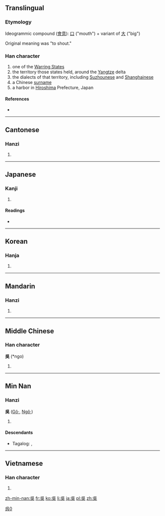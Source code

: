 {{also|吴|呉}}
==Translingual==
{{ja-forms|[[呉]]|[[吴]]|吳}}

[[Category:CJKV characters simplified differently in Japan and China|呉0]]

===Etymology===
Ideogrammic compound ([[會意]]): [[口]] ("mouth") + variant of [[大]] ("big")

Original meaning was "to shout."

===Han character===
{{Han char|rn=30|rad=口|as=04|sn=7|four=2680<sub>1</sub>|canj=口女弓大 (RVNK)}}

# one of the [[w:Warring States period|Warring States]]
# the territory those states held, around the [[Yangtze]] delta
# the dialects of that territory, including [[Suzhounese]] and [[Shanghainese]]
# a Chinese [[surname]]
# a harbor in [[Hiroshima]] Prefecture, Japan

====References====
* {{Han ref|kx=0179.040|dkj=03365|dj=0396.150|hdz=10595.080|uh=5433|ud=21555|bh=A764|bd=42852}}

----

==Cantonese==

===Hanzi===
{{yue-hanzi|jyut=|y=ng4|sim=吴}}

# {{defn|lang=yue|sort=口04}}

----

==Japanese==

===Kanji===
{{ja-kanji|grade=|rs=口04}}

# {{defn|lang=ja|sort=口04}}

====Readings====
* {{ja-readings|on=[[ご]] (go)|kun=[[くれ]] (kure), [[くれる]] (kureru)}}

----

==Korean==

===Hanja===
{{ko-hanja|hangeul=[[오]], [[호]]|rv=o, ho|mr=o, ho}}

# {{defn|lang=ko|sort=口04}}

----

==Mandarin==

===Hanzi===
{{cmn-hanzi|sim=吴|pin=[[wú]] ([[wu2]]), [[yú]] ([[yu2]])|wg=wu<sup>2</sup>, yu<sup>2</sup>}}

# {{defn|lang=cmn|sort=口04}}

----

==Middle Chinese==

===Han character===
'''吳''' (*ngo)<!--asterisk indicates that this is a reconstructed pronunciation-->

# {{defn|lang=ltc|sort=口04}}

----

==Min Nan==

===Hanzi===
'''吳''' ([[Gô·]], [[Ngô·]])

# {{defn|lang=nan}}

====Descendants====
* {{qualifier|Hokkien dialect}} Tagalog: {{l|tl|Go}}, {{l|tl|Wu}}

----

==Vietnamese==

===Han character===
{{vi-hantu|[[ngô]], [[ngo]]|rs=口04}}

# {{defn|lang=vi|sort=口04}}

[[zh-min-nan:吳]]
[[fr:吳]]
[[ko:吳]]
[[li:吳]]
[[ja:吳]]
[[pl:吳]]
[[zh:吳]]